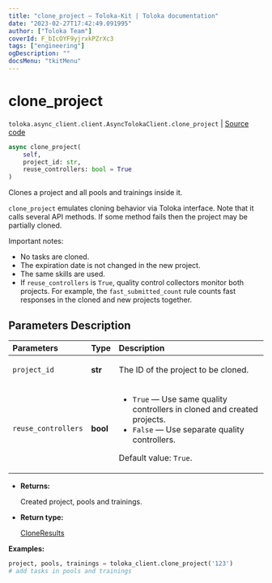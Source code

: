 ```yaml
---
title: "clone_project — Toloka-Kit | Toloka documentation"
date: "2023-02-27T17:42:49.091995"
author: ["Toloka Team"]
coverId: F_bIcOYF9yjrxkPZrXc3
tags: ["engineering"]
ogDescription: ""
docsMenu: "tkitMenu"
---
```


# clone_project
`toloka.async_client.client.AsyncTolokaClient.clone_project` | [Source code](https://github.com/Toloka/toloka-kit/blob/v1.1.4/src/async_client/client.py#L0)

```python
async clone_project(
    self,
    project_id: str,
    reuse_controllers: bool = True
)
```

Clones a project and all pools and trainings inside it.

`clone_project` emulates cloning behavior via Toloka interface. Note that it calls several API methods. If some method fails then the project may be partially cloned.

Important notes:
* No tasks are cloned.
* The expiration date is not changed in the new project.
* The same skills are used.
* If `reuse_controllers` is `True`, quality control collectors monitor both projects.
    For example, the `fast_submitted_count` rule counts fast responses in the cloned and new projects together.

## Parameters Description

| Parameters | Type | Description |
| :----------| :----| :-----------|
`project_id`|**str**|<p>The ID of the project to be cloned.</p>
`reuse_controllers`|**bool**|<ul> <li>`True` — Use same quality controllers in cloned and created projects.</li> <li>`False` — Use separate quality controllers.</li> </ul> <p></p><p>Default value: `True`.</p>

* **Returns:**

  Created project, pools and trainings.

* **Return type:**

  [CloneResults](/docs/toloka-kit/reference/toloka.client.clone_results.CloneResults)

**Examples:**

```python
project, pools, trainings = toloka_client.clone_project('123')
# add tasks in pools and trainings
```